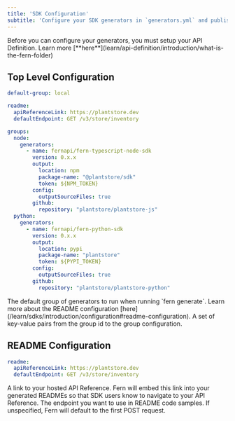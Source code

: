 ```yaml
---
title: 'SDK Configuration'
subtitle: 'Configure your SDK generators in `generators.yml` and publish to registries'
---
```


<Note>
  Before you can configure your generators, you must setup your API Definition. Learn more [**here**](learn/api-definition/introduction/what-is-the-fern-folder)
</Note>

## Top Level Configuration

```yaml title="generators.yml" maxLines=10
default-group: local

readme: 
  apiReferenceLink: https://plantstore.dev
  defaultEndpoint: GET /v3/store/inventory

groups: 
  node: 
    generators: 
      - name: fernapi/fern-typescript-node-sdk
        version: 0.x.x
        output: 
          location: npm
          package-name: "@plantstore/sdk"
          token: ${NPM_TOKEN}
        config: 
          outputSourceFiles: true
        github: 
          repository: "plantstore/plantstore-js"
  python: 
    generators: 
      - name: fernapi/fern-python-sdk
        version: 0.x.x
        output: 
          location: pypi
          package-name: "plantstore"
          token: ${PYPI_TOKEN}
        config: 
          outputSourceFiles: true
        github: 
          repository: "plantstore/plantstore-python"    
```

<ParamField path="default-group" type="string" required={false}>
  The default group of generators to run when running `fern generate`. 
</ParamField>

<ParamField path="readme" type="object" required={false}>
  Learn more about the README configuration [here](/learn/sdks/introduction/configuration#readme-configuration). 
</ParamField>

<ParamField path="groups" type="map<string, GroupConfiguration>" required={false}>
  A set of key-value pairs from the group id to the group configuration.
</ParamField>

## README Configuration

```yaml generators.yml
readme: 
  apiReferenceLink: https://plantstore.dev
  defaultEndpoint: GET /v3/store/inventory
```

<ParamField path="readme.apiReferenceLink" type="string" required={false}>
  A link to your hosted API Reference. Fern will embed this link into your generated READMEs so that SDK users know to navigate to your 
  API Reference. 
</ParamField>

<ParamField path="readme.defaultEndpoint" type="ReadMe Configuration" required={false}>
  The endpoint you want to use in README code samples. If unspecified, Fern will default to the first POST request.  
</ParamField>

